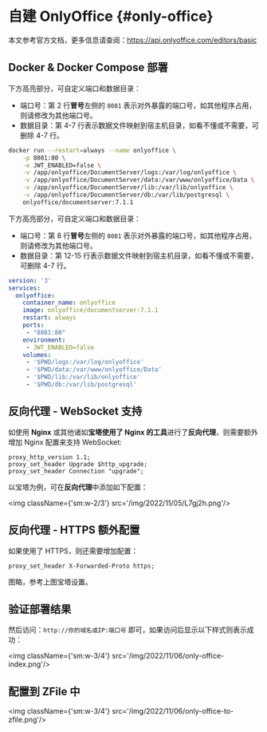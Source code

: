 
# 自建 OnlyOffice {#only-office}

本文参考官方文档，更多信息请查阅：https://api.onlyoffice.com/editors/basic

## Docker & Docker Compose 部署

<Tabs>
<TabItem value="docker" label="Docker">

下方高亮部分，可自定义端口和数据目录：

- 端口号：第 2 行**冒号**左侧的 `8081` 表示对外暴露的端口号，如其他程序占用，则请修改为其他端口号。
- 数据目录：第 4-7 行表示数据文件映射到宿主机目录，如看不懂或不需要，可删除 4-7 行。

```bash showLineNumbers {2,4-7}
docker run --restart=always --name onlyoffice \
    -p 8081:80 \
    -e JWT_ENABLED=false \
    -v /app/onlyoffice/DocumentServer/logs:/var/log/onlyoffice \
    -v /app/onlyoffice/DocumentServer/data:/var/www/onlyoffice/Data \
    -v /app/onlyoffice/DocumentServer/lib:/var/lib/onlyoffice \
    -v /app/onlyoffice/DocumentServer/db:/var/lib/postgresql \
    onlyoffice/documentserver:7.1.1
```


</TabItem>
<TabItem value="docker-compose" label="Docker-Compose">

下方高亮部分，可自定义端口和数据目录：

- 端口号：第 8 行**冒号**左侧的 `8081` 表示对外暴露的端口号，如其他程序占用，则请修改为其他端口号。
- 数据目录：第 12-15 行表示数据文件映射到宿主机目录，如看不懂或不需要，可删除 4-7 行。

```yaml showLineNumbers {8,12-15}
version: '3'
services:
  onlyoffice:
    container_name: onlyoffice
    image: onlyoffice/documentserver:7.1.1
    restart: always
    ports:
     - "8081:80"
    environment:
     - JWT_ENABLED=false
    volumes:
     - '$PWD/logs:/var/log/onlyoffice'
     - '$PWD/data:/var/www/onlyoffice/Data'
     - '$PWD/lib:/var/lib/onlyoffice'
     - '$PWD/db:/var/lib/postgresql'
```

</TabItem>
</Tabs>


## 反向代理 - WebSocket 支持
如使用 **Nginx** 或其他诸如**宝塔使用了 Nginx 的工具**进行了**反向代理**，则需要额外增加 Nginx 配置来支持 WebSocket:

```properties showLineNumbers
proxy_http_version 1.1;
proxy_set_header Upgrade $http_upgrade;
proxy_set_header Connection "upgrade";
```

以宝塔为例，可在**反向代理**中添加如下配置：

<img className={'sm:w-2/3'} src='/img/2022/11/05/L7gj2h.png'/>

## 反向代理 - HTTPS 额外配置
如果使用了 HTTPS，则还需要增加配置：

```properties showLineNumbers
proxy_set_header X-Forwarded-Proto https;
```

图略，参考上图宝塔设置。

## 验证部署结果

然后访问：`http://你的域名或IP:端口号` 即可，如果访问后显示以下样式则表示成功：

<img className={'sm:w-3/4'} src='/img/2022/11/06/only-office-index.png'/>

## 配置到 ZFile 中

<img className={'sm:w-3/4'} src='/img/2022/11/06/only-office-to-zfile.png'/>